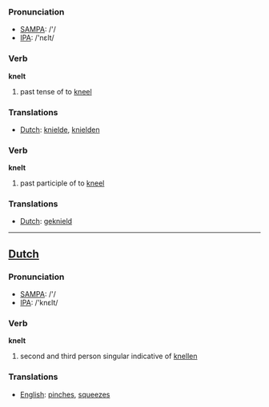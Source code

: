 === Pronunciation ===
*[[w:SAMPA|SAMPA]]: /'/
*[[w:IPA|IPA]]: /'nεlt/

=== Verb ===

'''knelt'''

# past tense of to [[kneel]]

=== Translations ===
*[[Dutch]]: [[knielde]], [[knielden]]

=== Verb ===

'''knelt'''

# past participle of to [[kneel]]

=== Translations ===
*[[Dutch]]: [[geknield]]

----

==[[Dutch]]==

=== Pronunciation ===
*[[w:SAMPA|SAMPA]]: /'/
*[[w:IPA|IPA]]: /'knεlt/

=== Verb ===

'''knelt'''

# second and third person singular indicative of [[knellen]]

=== Translations ===
*[[English]]: [[pinch]]es, [[squeeze]]s